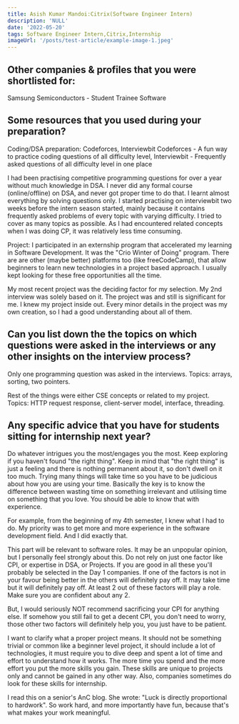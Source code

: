 ```yaml
---
title: Asish Kumar Mandoi:Citrix(Software Engineer Intern)
description: 'NULL' 
date: '2022-05-20'
tags: Software Engineer Intern,Citrix,Internship
imageUrl: '/posts/test-article/example-image-1.jpeg'
---
```


## Other companies & profiles that you were shortlisted for:
Samsung Semiconductors - Student Trainee Software

## Some resources that you used during your preparation?
Coding/DSA preparation: Codeforces, Interviewbit
Codeforces - A fun way to practice coding questions of all difficulty level, 
Interviewbit - Frequently asked questions of all difficulty level in one place

I had been practising competitive programming questions for over a year without much knowledge in DSA. I never did any formal course (online/offline) on DSA, and never got proper time to do that. I learnt almost everything by solving questions only. I started practising on interviewbit two weeks before the intern season started, mainly because it contains frequently asked problems of every topic with varying difficulty. I tried to cover as many topics as possible. As I had encountered related concepts when I was doing CP, it was relatively less time consuming.

Project: I participated in an externship program that accelerated my learning in Software Development. It was the "Crio Winter of Doing" program. There are are other (maybe better) platforms too (like freeCodeCamp), that allow beginners to learn new technologies in a project based approach. I usually kept looking for these free opportunities all the time.

My most recent project was the deciding factor for my selection. My 2nd interview was solely based on it. The project was and still is significant for me. I knew my project inside out. Every minor details in the project was my own creation, so I had a good understanding about all of them.

## Can you list down the the topics on which questions were asked in the interviews or any other insights on the interview process?
Only one programming question was asked in the interviews.
Topics: arrays, sorting, two pointers.

Rest of the things were either CSE concepts or related to my project.
Topics: HTTP request response, client-server model, interface, threading.
## Any specific advice that you have for students sitting for internship next year?
Do whatever intrigues you the most/engages you the most. Keep exploring if you haven't found "the right thing". Keep in mind that "the right thing" is just a feeling and there is nothing permanent about it, so don't dwell on it too much. Trying many things will take time so you have to be judicious about how you are using your time. Basically the key is to know the difference between wasting time on something irrelevant and utilising time on something that you love. You should be able to know that with experience.

For example, from the beginning of my 4th semester, I knew what I had to do. My priority was to get more and more experience in the software development field. And I did exactly that.

This part will be relevant to software roles. It may be an unpopular opinion, but I personally feel strongly about this.
Do not rely on just one factor like CPI, or expertise in DSA, or Projects. If you are good in all these you'll probably be selected in the Day 1 companies. If one of the factors is not in your favour being better in the others will definitely pay off. It may take time but it will definitely pay off. At least 2 out of these factors will play a role. Make sure you are confident about any 2.

But, I would seriously NOT recommend sacrificing your CPI for anything else. If somehow you still fail to get a decent CPI, you don't need to worry, those other two factors will definitely help you, you just have to be patient.

I want to clarify what a proper project means. It should not be something trivial or common like a beginner level project, it should include a lot of technologies, it must require you to dive deep and spent a lot of time and effort to understand how it works. The more time you spend and the more effort you put the more skills you gain. These skills are unique to projects only and cannot be gained in any other way. Also, companies sometimes do look for these skills for internship.


I read this on a senior's AnC blog. She wrote: "Luck is directly proportional to hardwork". So work hard, and more importantly have fun, because that's what makes your work meaningful.

